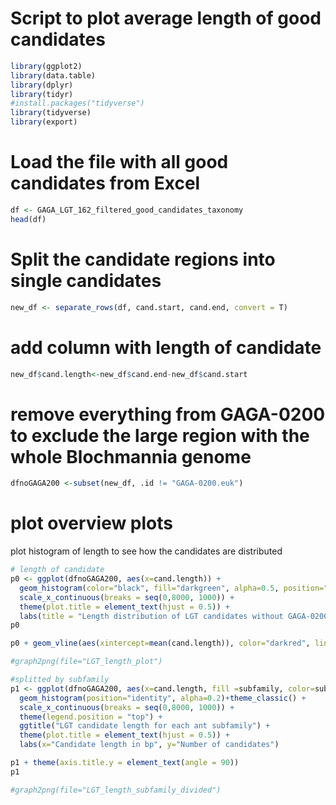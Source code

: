 # Script to plot average length of good candidates 

```r
library(ggplot2)
library(data.table)
library(dplyr)
library(tidyr)
#install.packages("tidyverse")
library(tidyverse)
library(export)
```

# Load the file with all good candidates from Excel
```r
df <- GAGA_LGT_162_filtered_good_candidates_taxonomy
head(df)
```

# Split the candidate regions into single candidates
```r
new_df <- separate_rows(df, cand.start, cand.end, convert = T)
```


# add column with length of candidate

```r
new_df$cand.length<-new_df$cand.end-new_df$cand.start
```

# remove everything from GAGA-0200 to exclude the large region with the whole Blochmannia genome
```r
dfnoGAGA200 <-subset(new_df, .id != "GAGA-0200.euk")
```

# plot overview plots
plot histogram of length to see how the candidates are distributed
```r
# length of candidate
p0 <- ggplot(dfnoGAGA200, aes(x=cand.length)) +
  geom_histogram(color="black", fill="darkgreen", alpha=0.5, position="identity")+theme_classic()+
  scale_x_continuous(breaks = seq(0,8000, 1000)) +
  theme(plot.title = element_text(hjust = 0.5)) +
  labs(title = "Length distribution of LGT candidates without GAGA-0200", x="Candidate length in bp", y="Number of candidates")
p0

p0 + geom_vline(aes(xintercept=mean(cand.length)), color="darkred", linetype="dashed", size=1)

#graph2png(file="LGT_length_plot")
```


```r
#splitted by subfamily
p1 <- ggplot(dfnoGAGA200, aes(x=cand.length, fill =subfamily, color=subfamily)) +
  geom_histogram(position="identity", alpha=0.2)+theme_classic() +
  scale_x_continuous(breaks = seq(0,8000, 1000)) +
  theme(legend.position = "top") +
  ggtitle("LGT candidate length for each ant subfamily") +
  theme(plot.title = element_text(hjust = 0.5)) +
  labs(x="Candidate length in bp", y="Number of candidates")

p1 + theme(axis.title.y = element_text(angle = 90))
p1

#graph2png(file="LGT_length_subfamily_divided")
```
